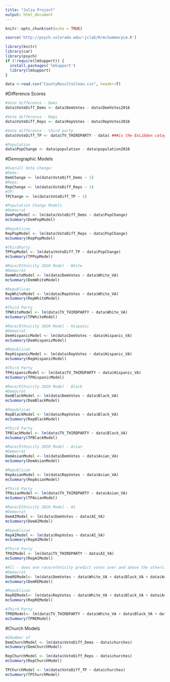 ```yaml
---
title: "Julia Project"
output: html_document
---
```


```r
knitr::opts_chunk$set(echo = TRUE)

source('http://psych.colorado.edu/~jclab/R/mcSummaryLm.R')

library(knitr)
library(car)
library(psych) 
if (!require(lmSupport)) {
  install.packages('lmSupport')
  library(lmSupport)
}

data <-read.csv("CountyResultsClean.csv", header=T)
```

#Difference Scores
```r
#Vote difference - Dems
data$VoteDiff_Dems <- data$DemVotes - data$DemVotes2016

#Vote difference - Reps
data$VoteDiff_Reps <- data$RepVotes - data$RepVotes2016

#Vote difference - third party
data$VoteDiff_TP <- data$TV_THIRDPARTY - data$ ###is the ExLibGen catagory all of them?

#Population
data$PopChange <- data$population - data$population2016
```

#Demographic Models
```r
#Overall Vote Change:
#Dems:
DemChange <- lm(data$VoteDiff_Dems ~ 1)
#Reps:
RepChange <- lm(data$VoteDiff_Reps ~ 1)
#TP:
TPChange <- lm(data$VoteDiff_TP ~ 1)

#Population Change Models
#Democrat
DemPopModel <- lm(data$VoteDiff_Dems ~ data$PopChange)
mcSummary(DemPopModel)

#Republican
RepPopModel <- lm(data$VoteDiff_Reps ~ data$PopChange)
mcSummary(RepPopModel)

#ThirdParty
TPPopModel <- lm(data$VoteDiff_TP ~ data$PopChange)
mcSummary(TPPopModel)

#Race/Ethnicity 2020 Model - White
#Democrat
DemWhiteModel <- lm(data$DemVotes ~ data$White_VA)
mcSummary(DemWhiteModel)

#Republican
RepWhiteModel <- lm(data$RepVotes ~ data$White_VA)
mcSummary(RepWhiteModel)

#Third Party
TPWhiteModel <- lm(data$TV_THIRDPARTY ~ data$White_VA)
mcSummary(TPWhiteModel)

#Race/Ethnicity 2020 Model - Hispanic
#Democrat
DemHispanicModel <- lm(data$DemVotes ~ data$Hispanic_VA)
mcSummary(DemHispanicModel)

#Republican
RepHispanicModel <- lm(data$RepVotes ~ data$Hispanic_VA)
mcSummary(RepHispanicModel)

#Third Party
TPHispanicModel <- lm(data$TV_THIRDPARTY ~ data$Hispanic_VA)
mcSummary(TPHispanicModel)

#Race/Ethnicity 2020 Model - Black
#Democrat
DemBlackModel <- lm(data$DemVotes ~ data$Black_VA)
mcSummary(DemBlackModel)

#Republican
RepBlackModel <- lm(data$RepVotes ~ data$Black_VA)
mcSummary(RepBlackModel)

#Third Party
TPBlackModel <- lm(data$TV_THIRDPARTY ~ data$Black_VA) 
mcSummary(TPBlackModel)

#Race/Ethnicity 2020 Model - Asian
#Democrat
DemAsianModel <- lm(data$DemVotes ~ data$Asian_VA)
mcSummary(DemAsianModel)

#Republican
RepAsianModel <- lm(data$RepVotes ~ data$Asian_VA)
mcSummary(RepAsianModel)

#Third Party
TPAsianModel <- lm(data$TV_THIRDPARTY ~ data$Asian_VA) 
mcSummary(TPAsianModel)

#Race/Ethnicity 2020 Model - AI
#Democrat
DemAIModel <- lm(data$DemVotes ~ data$AI_VA)
mcSummary(DemAIModel)

#Republican
RepAIModel <- lm(data$RepVotes ~ data$AI_VA)
mcSummary(RepAIModel)

#Third Party
TPAIModel <- lm(data$TV_THIRDPARTY ~ data$AI_VA) 
mcSummary(RepAIModel)

#All - does one race/ethnicity predict votes over and above the others?
#Democrat
DemREModel<- lm(data$DemVotes ~ data$White_VA + data$Black_VA + data$Asian_VA + data$AI_VA)
mcSummary(DemREModel)

#Republican
RepREModel<- lm(data$RepVotes ~ data$White_VA + data$Black_VA + data$Asian_VA + data$AI_VA)
mcSummary(RepREModel)

#Third Party
TPREModel<- lm(data$TV_THIRDPARTY ~ data$White_VA + data$Black_VA + data$Asian_VA + data$AI_VA)
mcSummary(TPREModel)
```

#Church Models
```r
#CNumber of
DemChurchModel <- lm(data$VoteDiff_Dems ~ data$churches)
mcSummary(DemChurchModel)

RepChurchModel <- lm(data$VoteDiff_Reps ~ data$churches)
mcSummary(RepChurchModel)

TPChurchModel <- lm(data$VoteDiff_TP ~ data$churches)
mcSummary(TPChurchModel)
```
